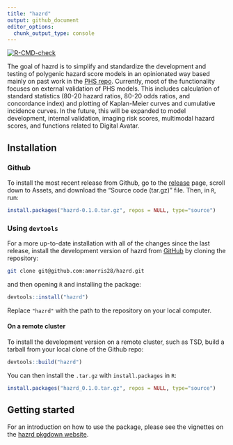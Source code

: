 ```yaml
---
title: "hazrd"
output: github_document
editor_options: 
  chunk_output_type: console
---
```


<!-- badges: start -->
[![R-CMD-check](https://github.com/amorris28/hazRd/actions/workflows/R-CMD-check.yaml/badge.svg)](https://github.com/amorris28/hazRd/actions/workflows/R-CMD-check.yaml)
<!-- badges: end -->

The goal of hazrd is to simplify and standardize the development and testing of polygenic hazard score models in an opinionated way based mainly on past work in the [PHS repo](https://github.com/cmig-research-group/phs). Currently, most of the functionality focuses on external validation of PHS models. This includes calculation of standard statistics (80-20 hazard ratios, 80-20 odds ratios, and concordance index) and plotting of Kaplan-Meier curves and cumulative incidence curves. In the future, this will be expanded to model development, internal validation, imaging risk scores, multimodal hazard scores, and functions related to Digital Avatar.

## Installation

### Github

To install the most recent release from Github, go to the [release](https://github.com/amorris28/hazrd/releases) page, scroll down to Assets, and download the "Source code (tar.gz)" file. Then, in `R`, run:

```r
install.packages("hazrd-0.1.0.tar.gz", repos = NULL, type="source")
```

### Using `devtools`

For a more up-to-date installation with all of the changes since the last release, install the development version of hazrd from [GitHub](https://github.com/) by cloning the repository:

```bash
git clone git@github.com:amorris28/hazrd.git
```

and then opening `R` and installing the package:

```r
devtools::install("hazrd")
```

Replace `"hazrd"` with the path to the repository on your local computer.

#### On a remote cluster

To install the development version on a remote cluster, such as TSD, build a tarball from your local clone of the Github repo:

```r
devtools::build("hazrd")
```

You can then install the `.tar.gz` with `install.packages` in `R`:

```r
install.packages("hazrd_0.1.0.tar.gz", repos = NULL, type="source")
```

## Getting started

For an introduction on how to use the package, please see the vignettes on the [hazrd pkgdown website](https://amorris28.github.io/hazrd/).



